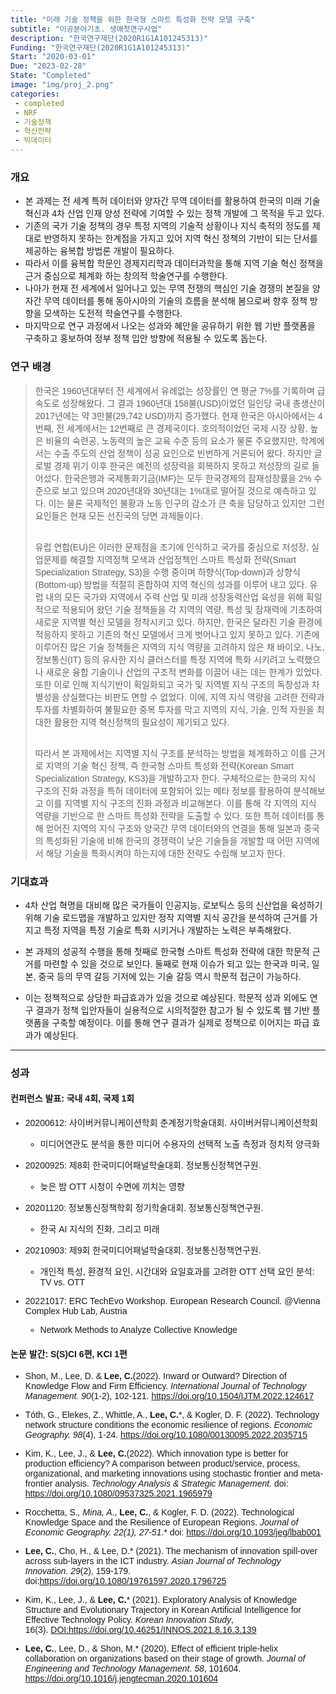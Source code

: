```yaml
---
title: "미래 기술 정책을 위한 한국형 스마트 특성화 전략 모델 구축"
subtitle: "이공분야기초. 생애첫연구사업"
description: "한국연구재단(2020R1G1A101245313)"
Funding: "한국연구재단(2020R1G1A101245313)"
Start: "2020-03-01"
Due: "2023-02-28"
State: "Completed"
image: "img/proj_2.png"
categories:
 - completed
 - NRF
 - 기술정책
 - 혁신전략
 - 빅데이터
---
```


::: {style="font-family: \"NanumMyeongjo\", sans-serif;"}

### 개요

-   본 과제는 전 세계 특허 데이터와 양자간 무역 데이터를 활용하여 한국의 미래 기술 혁신과 4차 산업 인재 양성 전략에 기여할 수 있는 정책 개발에 그 목적을 두고 있다.
-   기존의 국가 기술 정책의 경우 특정 지역의 기술적 상황이나 지식 축적의 정도를 제대로 반영하지 못하는 한계점을 가지고 있어 지역 혁신 정책의 기반이 되는 단서를 제공하는 융복합 방법론 개발이 필요하다.
-   따라서 이를 융복합 학문인 경제지리학과 데이터과학을 통해 지역 기술 혁신 정책을 근거 중심으로 체계화 하는 창의적 학술연구를 수행한다.
-   나아가 현재 전 세계에서 일어나고 있는 무역 전쟁의 핵심인 기술 경쟁의 본질을 양자간 무역 데이터를 통해 동아시아의 기술의 흐름을 분석해 봄으로써 향후 정책 방향을 모색하는 도전적 학술연구를 수행한다.
-   마지막으로 연구 과정에서 나오는 성과와 혜안을 공유하기 위한 웹 기반 플랫폼을 구축하고 홍보하여 정부 정책 입안 방향에 적용될 수 있도록 돕는다.

### 연구 배경

> 한국은 1960년대부터 전 세계에서 유례없는 성장률인 연 평균 7%를 기록하며 급속도로 성장해왔다. 그 결과 1960년대 158불(USD)이었던 일인당 국내 총생산이 2017년에는 약 3만불(29,742 USD)까지 증가했다. 현재 한국은 아시아에서는 4번째, 전 세계에서는 12번째로 큰 경제국이다. 호의적이었던 국제 시장 상황, 높은 비율의 숙련공, 노동력의 높은 교육 수준 등의 요소가 물론 주요했지만, 학계에서는 수출 주도의 산업 정책이 성공 요인으로 빈번하게 거론되어 왔다. 하지만 글로벌 경제 위기 이후 한국은 예전의 성장력을 회복하지 못하고 저성장의 길로 들어섰다. 한국은행과 국제통화기금(IMF)는 모두 한국경제의 잠재성장률을 2% 수준으로 보고 있으며 2020년대와 30년대는 1%대로 떨어질 것으로 예측하고 있다. 이는 물론 국제적인 불황과 노동 인구의 감소가 큰 축을 담당하고 있지만 그런 요인들은 현재 모든 선진국의 당면 과제들이다.
>
> \
> 유럽 연합(EU)은 이러한 문제점을 조기에 인식하고 국가를 중심으로 저성장, 실업문제를 해결할 지역정책 모색과 산업정책인 스마트 특성화 전략(Smart Specialization Strategy, S3)을 수행 중이며 하향식(Top-down)과 상향식(Bottom-up) 방법을 적절히 혼합하여 지역 혁신의 성과를 이루어 내고 있다. 유럽 내의 모든 국가와 지역에서 주력 산업 및 미래 성장동력산업 육성을 위해 획일적으로 적용되어 왔던 기술 정책들을 각 지역의 역량, 특성 및 잠재력에 기초하여 새로운 지역별 혁신 모델을 정착시키고 있다. 하지만, 한국은 달라진 기술 환경에 적응하지 못하고 기존의 혁신 모델에서 크게 벗어나고 있지 못하고 있다. 기존에 이루어진 많은 기술 정책들은 지역의 지식 역량을 고려하지 않은 채 바이오, 나노, 정보통신(IT) 등의 유사한 지식 클러스터를 특정 지역에 특화 시키려고 노력했으나 새로운 융합 기술이나 산업의 구조적 변화를 이끌어 내는 데는 한계가 있었다. 또한 이로 인해 지식기반이 획일화되고 국가 및 지역별 지식 구조의 독창성과 차별성을 상실했다는 비판도 면할 수 없었다. 이에, 지역 지식 역량을 고려한 전략과 투자를 차별화하여 불필요한 중복 투자를 막고 지역의 지식, 기술, 인적 자원을 최대한 활용한 지역 혁신정책의 필요성이 제기되고 있다.
>
> \
> 따라서 본 과제에서는 지역별 지식 구조를 분석하는 방법을 체계화하고 이를 근거로 지역의 기술 혁신 정책, 즉 한국형 스마트 특성화 전략(Korean Smart Specialization Strategy, KS3)을 개발하고자 한다. 구체적으로는 한국의 지식 구조의 진화 과정을 특허 데이터에 포함되어 있는 메타 정보를 활용하여 분석해보고 이를 지역별 지식 구조의 진화 과정과 비교해본다. 이를 통해 각 지역의 지식 역량을 기반으로 한 스마트 특성화 전략을 도출할 수 있다. 또한 특허 데이터를 통해 얻어진 지역의 지식 구조와 양국간 무역 데이터와의 연결을 통해 일본과 중국의 특성화된 기술에 비해 한국의 경쟁력이 낮은 기술들을 개발할 때 어떤 지역에서 해당 기술을 특화시켜야 하는지에 대한 전략도 수립해 보고자 한다.

### 기대효과

-   4차 산업 혁명을 대비해 많은 국가들이 인공지능, 로보틱스 등의 신산업을 육성하기 위해 기술 로드맵을 개발하고 있지만 정작 지역별 지식 공간을 분석하여 근거를 가지고 특정 지역을 특정 기술로 특화 시키거나 개발하는 노력은 부족해왔다.

-   본 과제의 성공적 수행을 통해 첫째로 한국형 스마트 특성화 전략에 대한 학문적 근거를 마련할 수 있을 것으로 보인다. 둘째로 현재 이슈가 되고 있는 한국과 미국, 일본, 중국 등의 무역 갈등 기저에 있는 기술 갈등 역시 학문적 접근이 가능하다.

-   이는 정책적으로 상당한 파급효과가 있을 것으로 예상된다. 학문적 성과 외에도 연구 결과가 정책 입안자들이 실용적으로 시의적절한 참고가 될 수 있도록 웹 기반 플랫폼을 구축할 예정이다. 이를 통해 연구 결과가 실제로 정책으로 이어지는 파급 효과가 예상된다.

------------------------------------------------------------------------

### 성과

#### 컨퍼런스 발표: 국내 4회, 국제 1회

-   20200612: 사이버커뮤니케이션학회 춘계정기학술대회. 사이버커뮤니케이션학회

    -   미디어연관도 분석을 통한 미디어 수용자의 선택적 노출 측정과 정치적 양극화

-   20200925: 제8회 한국미디어패널학술대회. 정보통신정책연구원.

    -   늦은 밤 OTT 시청이 수면에 끼치는 영향

<!-- -->

-   20201120: 정보통신정책학회 정기학술대회. 정보통신정책연구원.

    -   한국 AI 지식의 진화, 그리고 미래

-   20210903: 제9회 한국미디어패널학술대회. 정보통신정책연구원.

    -   개인적 특성, 환경적 요인, 시간대와 요일효과를 고려한 OTT 선택 요인 분석: TV vs. OTT

-   20221017: ERC TechEvo Workshop. European Research Council. \@Vienna Complex Hub Lab, Austria

    -   Network Methods to Analyze Collective Knowledge

#### 논문 발간: S(S)CI 6편, KCI 1편

-   Shon, M., Lee, D. & **Lee, C.**(2022). Inward or Outward? Direction of Knowledge Flow and Firm Efficiency. *International Journal of Technology Management. 90*(1-2), 102-121. <https://doi.org/10.1504/IJTM.2022.124617>

-   Tóth, G., Elekes, Z., Whittle, A., **Lee, C.**\*, & Kogler, D. F. (2022). Technology network structure conditions the economic resilience of regions. *Economic Geography. 98*(4), 1-24. <https://doi.org/10.1080/00130095.2022.2035715>

-   Kim, K., Lee, J., & **Lee, C.**(2022). Which innovation type is better for production efficiency? A comparison between product/service, process, organizational, and marketing innovations using stochastic frontier and meta-frontier analysis. *Technology Analysis & Strategic Management.* doi: <https://doi.org/10.1080/09537325.2021.1965979>

-   Rocchetta, S.*, Mina, A*., **Lee, C.**, & Kogler, F. D. (2022). Technological Knowledge Space and the Resilience of European Regions. *Journal of Economic Geography. 22(1), 27-51*.\* doi: <https://doi.org/10.1093/jeg/lbab001>

-   **Lee, C.**, Cho, H., & Lee, D.\* (2021). The mechanism of innovation spill-over across sub-layers in the ICT industry. *Asian Journal of Technology Innovation. 29*(2), 159-179. doi:<https://doi.org/10.1080/19761597.2020.1796725>

-   Kim, K., Lee, J., & **Lee, C.**\* (2021). Exploratory Analysis of Knowledge Structure and Evolutionary Trajectory in Korean Artificial Intelligence for Effective Technology Policy. *Korean Innovation Study*, 16(3). [DOI:https://doi.org/10.46251/INNOS.2021.8.16.3.139](https://doi.org/10.46251/INNOS.2021.8.16.3.139)

-   **Lee, C.**, Lee, D., & Shon, M.\* (2020). Effect of efficient triple-helix collaboration on organizations based on their stage of growth. *Journal of Engineering and Technology Management*. *58*, 101604. <https://doi.org/10.1016/j.jengtecman.2020.101604>

:::
